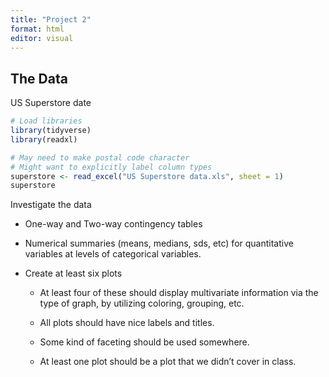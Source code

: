 ```yaml
---
title: "Project 2"
format: html
editor: visual
---
```


## The Data

US Superstore date

```r
# Load libraries
library(tidyverse)
library(readxl)
```

```r
# May need to make postal code character
# Might want to explicitly label column types
superstore <- read_excel("US Superstore data.xls", sheet = 1)
superstore
```

Investigate the data

-   One-way and Two-way contingency tables

-   Numerical summaries (means, medians, sds, etc) for quantitative variables at levels of categorical variables.

-   Create at least six plots

    -   At least four of these should display multivariate information via the type of graph, by utilizing coloring, grouping, etc.

    -   All plots should have nice labels and titles.

    -   Some kind of faceting should be used somewhere.

    -   At least one plot should be a plot that we didn't cover in class.
